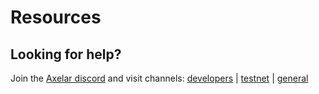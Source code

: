 

# Resources

<tabs>
<tab-item title="Mainnet">
    <Resources environment="mainnet" />
</tab-item>
<tab-item title="Testnet">
    <Resources environment="testnet" />
</tab-item>
</tabs>


## Looking for help?

Join the [Axelar discord](https://discord.gg/aRZ3Ra6f7D) and visit channels: [developers](https://discord.com/channels/770814806105128977/955655587260170272) | [testnet](https://discord.com/channels/770814806105128977/799299951078408242) | [general](https://discord.com/channels/770814806105128977/770814806105128980)